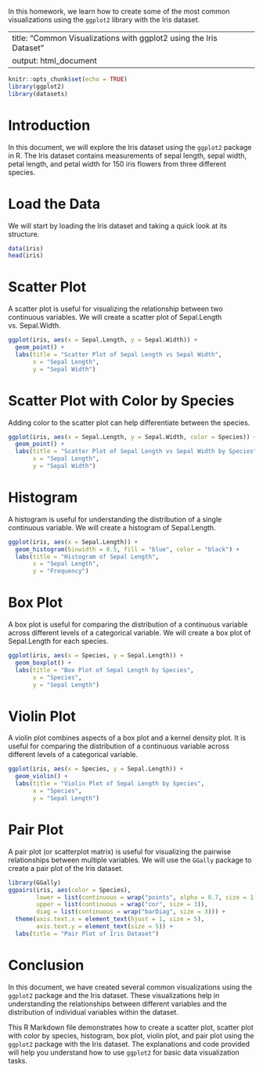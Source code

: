 In this homework, we learn how to create some of the most common visualizations using the `ggplot2` library with the Iris dataset. 

---
title: "Common Visualizations with ggplot2 using the Iris Dataset"
output: html_document
---

```r
knitr::opts_chunk$set(echo = TRUE)
library(ggplot2)
library(datasets)
```

# Introduction

In this document, we will explore the Iris dataset using the `ggplot2` package in R. The Iris dataset contains measurements of sepal length, sepal width, petal length, and petal width for 150 iris flowers from three different species.

# Load the Data

We will start by loading the Iris dataset and taking a quick look at its structure.

```r
data(iris)
head(iris)
```

# Scatter Plot

A scatter plot is useful for visualizing the relationship between two continuous variables. We will create a scatter plot of Sepal.Length vs. Sepal.Width.

```r
ggplot(iris, aes(x = Sepal.Length, y = Sepal.Width)) +
  geom_point() +
  labs(title = "Scatter Plot of Sepal Length vs Sepal Width",
       x = "Sepal Length",
       y = "Sepal Width")
```

# Scatter Plot with Color by Species

Adding color to the scatter plot can help differentiate between the species.

```r
ggplot(iris, aes(x = Sepal.Length, y = Sepal.Width, color = Species)) +
  geom_point() +
  labs(title = "Scatter Plot of Sepal Length vs Sepal Width by Species",
       x = "Sepal Length",
       y = "Sepal Width")
```

# Histogram

A histogram is useful for understanding the distribution of a single continuous variable. We will create a histogram of Sepal.Length.

```r
ggplot(iris, aes(x = Sepal.Length)) +
  geom_histogram(binwidth = 0.5, fill = "blue", color = "black") +
  labs(title = "Histogram of Sepal Length",
       x = "Sepal Length",
       y = "Frequency")
```

# Box Plot

A box plot is useful for comparing the distribution of a continuous variable across different levels of a categorical variable. We will create a box plot of Sepal.Length for each species.

```r
ggplot(iris, aes(x = Species, y = Sepal.Length)) +
  geom_boxplot() +
  labs(title = "Box Plot of Sepal Length by Species",
       x = "Species",
       y = "Sepal Length")
```

# Violin Plot

A violin plot combines aspects of a box plot and a kernel density plot. It is useful for comparing the distribution of a continuous variable across different levels of a categorical variable.

```r
ggplot(iris, aes(x = Species, y = Sepal.Length)) +
  geom_violin() +
  labs(title = "Violin Plot of Sepal Length by Species",
       x = "Species",
       y = "Sepal Length")
```

# Pair Plot

A pair plot (or scatterplot matrix) is useful for visualizing the pairwise relationships between multiple variables. We will use the `GGally` package to create a pair plot of the Iris dataset.

```r
library(GGally)
ggpairs(iris, aes(color = Species), 
        lower = list(continuous = wrap("points", alpha = 0.7, size = 1.5)),
        upper = list(continuous = wrap("cor", size = 3)),
        diag = list(continuous = wrap("barDiag", size = 3))) +
  theme(axis.text.x = element_text(hjust = 1, size = 5),
        axis.text.y = element_text(size = 5)) +
  labs(title = "Pair Plot of Iris Dataset")

```

# Conclusion

In this document, we have created several common visualizations using the `ggplot2` package and the Iris dataset. These visualizations help in understanding the relationships between different variables and the distribution of individual variables within the dataset.

This R Markdown file demonstrates how to create a scatter plot, scatter plot with color by species, histogram, box plot, violin plot, and pair plot using the `ggplot2` package with the Iris dataset. The explanations and code provided will help you understand how to use `ggplot2` for basic data visualization tasks.